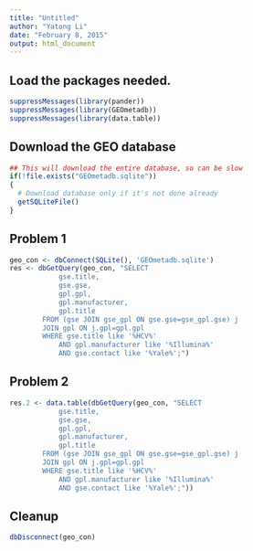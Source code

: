 ```yaml
---
title: "Untitled"
author: "Yatong Li"
date: "February 8, 2015"
output: html_document
---
```


## Load the packages needed.

```r
suppressMessages(library(pander))
suppressMessages(library(GEOmetadb))
suppressMessages(library(data.table))
```

## Download the GEO database

```r
## This will download the entire database, so can be slow
if(!file.exists("GEOmetadb.sqlite"))
{
  # Download database only if it's not done already
  getSQLiteFile()
}
```

## Problem 1

```r
geo_con <- dbConnect(SQLite(), 'GEOmetadb.sqlite')
res <- dbGetQuery(geo_con, "SELECT 
            gse.title, 
            gse.gse, 
            gpl.gpl, 
            gpl.manufacturer, 
            gpl.title 
        FROM (gse JOIN gse_gpl ON gse.gse=gse_gpl.gse) j 
        JOIN gpl ON j.gpl=gpl.gpl 
        WHERE gse.title like '%HCV%'
            AND gpl.manufacturer like '%Illumina%' 
            AND gse.contact like '%Yale%';")
```

## Problem 2

```r
res.2 <- data.table(dbGetQuery(geo_con, "SELECT 
            gse.title, 
            gse.gse, 
            gpl.gpl, 
            gpl.manufacturer, 
            gpl.title 
        FROM (gse JOIN gse_gpl ON gse.gse=gse_gpl.gse) j 
        JOIN gpl ON j.gpl=gpl.gpl 
        WHERE gse.title like '%HCV%'
            AND gpl.manufacturer like '%Illumina%' 
            AND gse.contact like '%Yale%';"))
```

## Cleanup

```r
dbDisconnect(geo_con)
```
